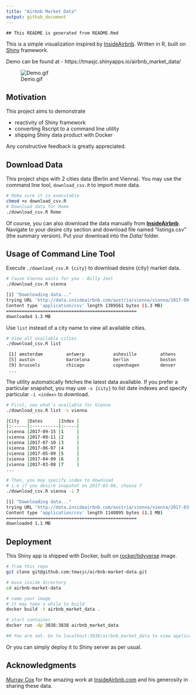 ```yaml
---
title: "Airbnb Market Data"
output: github_document
---
```


```
## This README is generated from README.Rmd
```

This is a simple visualization inspired by [InsideAirbnb](http://insideairbnb.com/). Written in R, built on [Shiny](https://shiny.rstudio.com/) framework. 

Demo can be found at - https://tmasjc.shinyapps.io/airbnb_market_data/

![Demo.gif](demo.gif)


## Motivation 

This project aims to demonstrate

- reactivity of Shiny framework
- converting Rscript to a command line utility
- shipping Shiny data product with Docker

Any constructive feedback is greatly appreciated.

## Download Data

This project ships with 2 cities data (Berlin and Vienna). You may use the command line tool, `download_csv.R` to import more data.

```bash
# Make sure it is executable
chmod +x download_csv.R
# Download data for Rome
./download_csv.R Rome
```

Of course, you can also download the data manually from **[InsideAirbnb](http://insideairbnb.com/get-the-data.html)**. Navigate to your desire city section and download file named "listings.csv" (the summary version). Put your download into the *Data/* folder.

## Usage of Command Line Tool

Execute ``./download_csv.R {city}`` to download desire {city} market data.

```bash
# Cause Vienna waits for you - Billy Joel
./download_csv.R vienna

[1] "Downloading data..."
trying URL 'http://data.insideairbnb.com/austria/vienna/vienna/2017-09-15/visualisations/listings.csv'
Content type 'application/csv' length 1389561 bytes (1.3 MB)
==================================================
downloaded 1.3 MB
```

Use ``list`` instead of a city name to view all available cities.

```bash
# View all available cities
./download_csv.R list

 [1] amsterdam         antwerp           asheville         athens           
 [5] austin            barcelona         berlin            boston           
 [9] brussels          chicago           copenhagen        denver           
 ...
```

The utility automatically fetches the latest data available. If you prefer a particular snapshot, you may use ``-s {city}`` to list date indexes and specify particular ``-i <index>`` to download.

```bash
# First, see what's available for Vienna
./download_csv.R list -s vienna

|City   |Dates      |Index |
|:------|:----------|:-----|
|vienna |2017-09-15 |1     |
|vienna |2017-08-11 |2     |
|vienna |2017-07-10 |3     |
|vienna |2017-06-07 |4     |
|vienna |2017-05-09 |5     |
|vienna |2017-04-09 |6     |
|vienna |2017-03-08 |7     |
...

# Then, you may specify index to download
# i.e if you desire snapshot on 2017-03-08, choose 7
./download_csv.R vienna -i 7

[1] "Downloading data..."
trying URL 'http://data.insideairbnb.com/austria/vienna/vienna/2017-03-08/visualisations/listings.csv'
Content type 'application/csv' length 1140895 bytes (1.1 MB)
==================================================
downloaded 1.1 MB
```

## Deployment

This Shiny app is shipped with Docker, built on [rocker/tidyverse](https://hub.docker.com/r/rocker/tidyverse/) image.

```bash
# from this repo
git clone git@github.com:tmasjc/airbnb-market-data.git

# move inside directory
cd airbnb-market-data

# name your image
# it may take a while to build
docker build -t airbnb_market_data .

# start container
docker run -dp 3838:3838 airbnb_market_data

## You are set. Go to localhost:3838/airbnb_market_data to view application. 
```

Or you can simply deploy it to Shiny server as per usual.

## Acknowledgments

[Murray Cox](http://www.murraycox.com/) for the amazing work at [InsideAirbnb.com](http://insideairbnb.com/index.html) and his generosity in sharing these data. 


